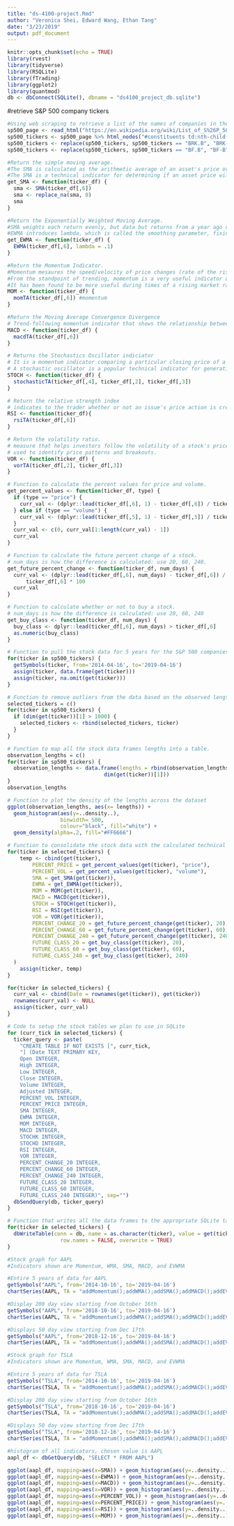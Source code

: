 ```yaml
---
title: "ds-4100-project.Rmd"
author: "Veronica Shei, Edward Wang, Ethan Tang"
date: "3/23/2019"
output: pdf_document
---
```


```r
knitr::opts_chunk$set(echo = TRUE)
library(rvest)
library(tidyverse)
library(RSQLite)
library(fTrading)
library(ggplot2)
library(quantmod)
db <- dbConnect(SQLite(), dbname = "ds4100_project_db.sqlite")
```

#retrieve S&P 500 company tickers
```r
#Using web scraping to retrieve a list of the names of companies in the s&p 500
sp500_page <- read_html("https://en.wikipedia.org/wiki/List_of_S%26P_500_companies")
sp500_tickers <- sp500_page %>% html_nodes("#constituents td:nth-child(2)") %>% html_text()
sp500_tickers <- replace(sp500_tickers, sp500_tickers == "BRK.B", "BRK-B")
sp500_tickers <- replace(sp500_tickers, sp500_tickers == "BF.B", "BF-B")
```

```r
#Return the simple moving average.
#The SMA is calculated as the arithmetic average of an asset's price over some period.
#The SMA is a technical indicator for determining if an asset price will continue or reverse a bull or bear trend.
get_SMA <- function(ticker_df) {
  sma <- SMA(ticker_df[,6])
  sma <- replace_na(sma, 0)
  sma
}
```

```r
#Return the Exponentially Weighted Moving Average.
#SMA weights each return evenly, but data but returns from a year ago do not represent what returns would be the last week.
#EWMA introduces lambda, which is called the smoothing parameter, fixing the problem by giving recent returns greater weight on the variance.
get_EWMA <- function(ticker_df) {
  EWMA(ticker_df[,6], lambda = .1)
}
```

```r
#Return the Momentum Indicator.
#Momentum mesaures the speed/velocity of price changes (rate of the rise and fall of stock prices).
#From the standpoint of trending, momentum is a very useful indicator of strength or weakness in the issue's price.
#It has been found to be more useful during times of a rising market rather than falling.
MOM <- function(ticker_df) {
  momTA(ticker_df[,6]) #momentum 
}
```

```r
#Return the Moving Average Convergence Divergence
# Trend-following momentum indicator that shows the relationship between two moving averages of a security's price.
MACD <- function(ticker_df) {
  macdTA(ticker_df[,6]) 
}
```

```r
# Returns the Stochastics Oscillator indiciator
# It is a momentum indicator comparing a particular closing price of a security to a range of its prices over a certain period of time.
# A stochastic oscillator is a popular technical indicator for generating overbought and oversold signals.
STOCH <- function(ticker_df) {
  stochasticTA(ticker_df[,4], ticker_df[,2], ticker_df[,3])
}
```

```r
# Return the relative strength index
# indicates to the trader whether or not an issue's price action is created by those over-buying or over-selling it. 
RSI <- function(ticker_df){
  rsiTA(ticker_df[,6]) 
}
```

```r
# Return the volatility ratio.
# measure that helps investors follow the volatility of a stock's price. 
# used to identify price patterns and breakouts.
VOR <- function(ticker_df) {
  vorTA(ticker_df[,2], ticker_df[,3])
}
```

```r
# Function to calculate the percent values for price and volume.
get_percent_values <- function(ticker_df, type) {
  if (type == "price") {
    curr_val <- (dplyr::lead(ticker_df[,6], 1) - ticker_df[,6]) / ticker_df[,6] * 100
  } else if (type == "volume") {
    curr_val <- (dplyr::lead(ticker_df[,5], 1) - ticker_df[,5]) / ticker_df[,5] * 100
  }
  curr_val <- c(0, curr_val[1:length(curr_val) - 1])
  curr_val
}
```

```r
# Function to calculate the future percent change of a stock.
# num_days is how the difference is calculated: use 20, 60, 240.
get_future_percent_change <- function(ticker_df, num_days) {
  curr_val <- (dplyr::lead(ticker_df[,6], num_days) - ticker_df[,6]) /
      ticker_df[,6] * 100
  curr_val
}
```

```r
# Function to calculate whether or not to buy a stock. 
# num_days is how the difference is calculated: use 20, 60, 240
get_buy_class <- function(ticker_df, num_days) {
  buy_class <- dplyr::lead(ticker_df[,6], num_days) > ticker_df[,6]
  as.numeric(buy_class)
}
```


```r
# Function to pull the stock data for 5 years for the S&P 500 companies from quant mod.
for(ticker in sp500_tickers) {
  getSymbols(ticker, from='2014-04-16', to='2019-04-16')
  assign(ticker, data.frame(get(ticker)))
  assign(ticker, na.omit(get(ticker)))
}
```

```r
# Function to remove outliers from the data based on the observed lengths.
selected_tickers = c()
for(ticker in sp500_tickers) {
  if (dim(get(ticker))[1] > 1000) {
    selected_tickers <- rbind(selected_tickers, ticker)
  }
}
```

```r
# Function to map all the stock data frames lengths into a table.
observation_lengths = c()
for(ticker in sp500_tickers) {
  observation_lengths <- data.frame(lengths = rbind(observation_lengths,
                               dim(get(ticker))[1]))
}
observation_lengths
```

```r
# Function to plot the density of the lengths across the dataset
ggplot(observation_lengths, aes(x= lengths)) + 
  geom_histogram(aes(y=..density..),
                 binwidth= 500,
                 colour="black", fill="white") +
  geom_density(alpha=.2, fill="#FF6666")
```

```r
# Function to consolidate the stock data with the calculated technical indicators
for(ticker in selected_tickers) {
    temp <- cbind(get(ticker),
        PERCENT_PRICE = get_percent_values(get(ticker), "price"),
        PERCENT_VOL = get_percent_values(get(ticker), "volume"),
        SMA = get_SMA(get(ticker)),
        EWMA = get_EWMA(get(ticker)),
        MOM = MOM(get(ticker)),
        MACD = MACD(get(ticker)),
        STOCH = STOCH(get(ticker)),
        RSI = RSI(get(ticker)),
        VOR = VOR(get(ticker)),
        PERCENT_CHANGE_20 = get_future_percent_change(get(ticker), 20),
        PERCENT_CHANGE_60 = get_future_percent_change(get(ticker), 60),
        PERCENT_CHANGE_240 = get_future_percent_change(get(ticker), 240),
        FUTURE_CLASS_20 = get_buy_class(get(ticker), 20),
        FUTURE_CLASS_60 = get_buy_class(get(ticker), 60),
        FUTURE_CLASS_240 = get_buy_class(get(ticker), 240)
  )
    assign(ticker, temp)
}
```

```r
for(ticker in selected_tickers) {
  curr_val <- cbind(Date = rownames(get(ticker)), get(ticker))
  rownames(curr_val) <- NULL
  assign(ticker, curr_val)
}
```

```r
# Code to setup the stock tables we plan to use in SQLite
for (curr_tick in selected_tickers) {
  ticker_query <- paste(
    "CREATE TABLE IF NOT EXISTS [", curr_tick,
    "] (Date TEXT PRIMARY KEY,
    Open INTEGER,
    High INTEGER,
    Low INTEGER,
    Close INTEGER,
    Volume INTEGER,
    Adjusted INTEGER,
    PERCENT_VOL INTEGER,
    PERCENT_PRICE INTEGER,
    SMA INTEGER,
    EWMA INTEGER,
    MOM INTEGER,
    MACD INTEGER,
    STOCHK INTEGER,
    STOCHD INTEGER,
    RSI INTEGER,
    VOR INTEGER,
    PERCENT_CHANGE_20 INTEGER,
    PERCENT_CHANGE_60 INTEGER,
    PERCENT_CHANGE_240 INTEGER,
    FUTURE_CLASS_20 INTEGER,
    FUTURE_CLASS_60 INTEGER,
    FUTURE_CLASS_240 INTEGER)", sep="")
  dbSendQuery(db, ticker_query)
}
```

```r
# Function that writes all the data frames to the appropriate SQLite table
for(ticker in selected_tickers) {
  dbWriteTable(conn = db, name = as.character(ticker), value = get(ticker),
                 row.names = FALSE, overwrite = TRUE)
}
```


```r
#Stock graph for AAPL
#Indicators shown are Momentum, WMA, SMA, MACD, and EVWMA

#Entire 5 years of data for AAPL
getSymbols("AAPL", from='2014-10-16', to='2019-04-16')
chartSeries(AAPL, TA = "addMomentum();addWMA();addSMA();addMACD();addEVWMA()", theme="white")

#Display 200 day view starting from October 16th
getSymbols("AAPL", from='2018-10-16', to='2019-04-16')
chartSeries(AAPL, TA = "addMomentum();addWMA();addSMA();addMACD();addEVWMA()", theme="white",major.ticks='months',subset='first 28 weeks')

#Displays 50 day view starting from Dec 17th
getSymbols("AAPL", from='2018-12-16', to='2019-04-16')
chartSeries(AAPL, TA = "addMomentum();addWMA();addSMA();addMACD();addEVWMA()", theme="white",major.ticks='months',subset='first 50 days')
```

```r
#Stock graph for TSLA
#Indicators shown are Momentum, WMA, SMA, MACD, and EVWMA

#Entire 5 years of data for TSLA
getSymbols("TSLA", from='2014-10-16', to='2019-04-16')
chartSeries(TSLA, TA = "addMomentum();addWMA();addSMA();addMACD();addEVWMA()", theme="white")

#Display 200 day view starting from October 16th
getSymbols("TSLA", from='2018-10-16', to='2019-04-16')
chartSeries(TSLA, TA = "addMomentum();addWMA();addSMA();addMACD();addEVWMA()", theme="white",major.ticks='months',subset='first 28 weeks')

#Displays 50 day view starting from Dec 17th
getSymbols("TSLA", from='2018-12-16', to='2019-04-16')
chartSeries(TSLA, TA = "addMomentum();addWMA();addSMA();addMACD();addEVWMA()", theme="white",major.ticks='months',subset='first 50 days')
```


```r
#histogram of all indicators, chosen value is AAPL
aapl_df <- dbGetQuery(db, "SELECT * FROM AAPL")

ggplot(aapl_df, mapping=aes(x=SMA)) + geom_histogram(aes(y=..density..), bins=50) + geom_density(col = "red")
ggplot(aapl_df, mapping=aes(x=EWMA)) + geom_histogram(aes(y=..density..), bins=50) + geom_density(col = "red")
ggplot(aapl_df, mapping=aes(x=MACD)) + geom_histogram(aes(y=..density..), bins=50) + geom_density(col = "red")
ggplot(aapl_df, mapping=aes(x=VOR)) + geom_histogram(aes(y=..density..), bins=50) + geom_density(col = "red")
ggplot(aapl_df, mapping=aes(x=PERCENT_VOL)) + geom_histogram(aes(y=..density..), bins=50) + geom_density(col = "red")
ggplot(aapl_df, mapping=aes(x=PERCENT_PRICE)) + geom_histogram(aes(y=..density..), bins=50) + geom_density(col = "red")
ggplot(aapl_df, mapping=aes(x=RSI)) + geom_histogram(aes(y=..density..), bins=50) + geom_density(col = "red")
ggplot(aapl_df, mapping=aes(x=MOM)) + geom_histogram(aes(y=..density..), bins=50) + geom_density(col = "red")

```
